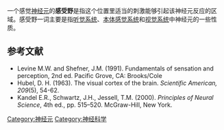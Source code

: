 {{medical}}
一个感觉[[神经元|神经元]]的'''感受野'''是指这个位置里适当的刺激能够引起该神经元反应的区域。感受野一词主要是指[[听觉系统|听觉系统]]、[[本体感觉系统|本体感觉系统]]和[[视觉系统|视觉系统]]中神经元的一些性质。

== 参考文献 ==

{{reflist}}
* Levine M.W. and Shefner, J.M. (1991). Fundamentals of sensation and perception, 2nd ed. Pacific Grove, CA: Brooks/Cole
* Hubel, D. H. (1963). The visual cortex of the brain. ''Scientific American, 209''(5), 54-62.
* Kandel E.R., Schwartz, J.H., Jessell, T.M. (2000). ''Principles of Neural Science'', 4th ed., pp. 515–520. McGraw-Hill, New York.

{{医学小作品}}

[[Category:神经元|Category:神经元]]
[[Category:神经科学|Category:神经科学]]